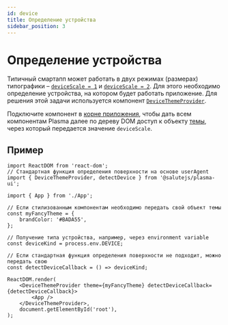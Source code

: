 ```yaml
---
id: device
title: Определение устройства
sidebar_position: 3
---
```


# Определение устройства

Типичный смартапп может работать в двух режимах (размерах) типографики
– [`deviceScale = 1`](./components/grid#devicescale--1) и [`deviceScale = 2`](./components/grid#devicescale--2).
Для этого необходимо определение устройства, на котором будет работать приложение.
Для решения этой задачи используется компонент [`DeviceThemeProvider`](./components/devicethemeprovider).

Подключите компонент в [корне приложения](./intro#корень-приложения),
чтобы дать всем компонентам Plasma далее по дереву DOM доступ к объекту [темы](https://styled-components.com/docs/advanced#theming),
через который передается значение `deviceScale`.

## Пример

```tsx title="index.tsx"
import ReactDOM from 'react-dom';
// Стандартная функция определения поверхности на основе userAgent
import { DeviceThemeProvider, detectDevice } from '@salutejs/plasma-ui';

import { App } from './App';

// Если стилизованным компонентам необходимо передать свой объект темы
const myFancyTheme = {
    brandColor: '#BADA55',
};

// Получение типа устройства, например, через environment variable
const deviceKind = process.env.DEVICE;

// Если стандартная функция определения поверхности не подходит, можно передать свою
const detectDeviceCallback = () => deviceKind;

ReactDOM.render(
    <DeviceThemeProvider theme={myFancyTheme} detectDeviceCallback={detectDeviceCallback}>
        <App />
    </DeviceThemeProvider>,
    document.getElementById('root'),
);
```
